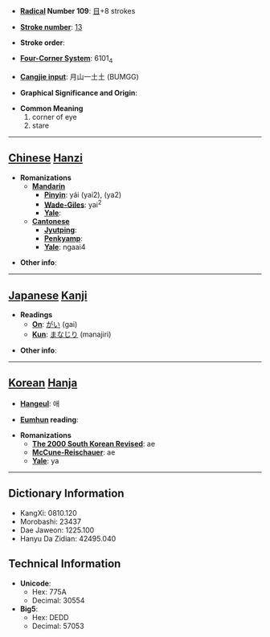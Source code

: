 * '''[[Wiktionary:Chinese radical index| Radical]] Number 109''': [[Wiktionary:Chinese radical index 目|目]]+8 strokes

* '''[[Wiktionary:Chinese total strokes index|Stroke number]]''': [[Wiktionary:Chinese total strokes index 13|13]]

* '''Stroke order''': 

* '''[[Wiktionary:Chinese four corner index|Four-Corner System]]''': 6101<sub>4</sub>

* '''[[Wiktionary:Chinese Cangjie index|Cangjie input]]''': 月山一土土 (BUMGG)

* '''Graphical Significance and Origin''': 

* '''Common Meaning'''
*#corner of eye
*# stare


----

== [[Chinese]] [[Hanzi]] ==

* '''Romanizations'''
** '''[[Mandarin]]'''
*** '''[[Pinyin]]''': yái (yai2), (ya2)
*** '''[[Wade-Giles]]''': yai<sup>2</sup>
*** '''[[Yale]]''': 
** '''[[Cantonese]]'''
*** '''[[Jyutping]]''':
*** '''[[Penkyamp]]''': 
*** '''[[Yale]]''': ngaai4

* '''Other info''': 

----

== [[Japanese]] [[Kanji]] ==

* '''Readings'''
** '''[[On]]''': [[がい]] (gai)
** '''[[Kun]]''': [[まなじり]] (manajiri)

* '''Other info''':  

----

== [[Korean]] [[Hanja]] ==

* '''[[Hangeul]]''': 애

* '''[[Eumhun]] reading''': 

* '''Romanizations'''
** '''[[The 2000 South Korean Revised Romanization|The 2000 South Korean Revised]]''': ae
** '''[[McCune-Reischauer]]''': ae
** '''[[Yale]]''': ya

----

== Dictionary Information ==

* KangXi: 0810.120
* Morobashi: 23437
* Dae Jaweon: 1225.100
* Hanyu Da Zidian: 42495.040

== Technical Information ==

* '''Unicode''':
** Hex: 775A
** Decimal: 30554
* '''Big5''':
** Hex: DEDD
** Decimal: 57053